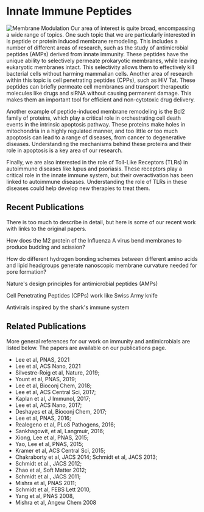 # Innate Immune Peptides

![Membrane Modulation](/fusion-tm-pore.jpg)
Our area of interest is quite broad, encompassing a wide range of topics. One
such topic that we are particularly interested in is peptide or protein induced
membrane remodeling. This includes a number of different areas of research, such
as the study of antimicrobial peptides (AMPs) derived from innate immunity.
These peptides have the unique ability to selectively permeate prokaryotic
membranes, while leaving eukaryotic membranes intact. This selectivity allows
them to effectively kill bacterial cells without harming mammalian cells.
Another area of research within this topic is cell penetrating peptides (CPPs),
such as HIV Tat. These peptides can briefly permeate cell membranes and
transport therapeutic molecules like drugs and siRNA without causing permanent
damage. This makes them an important tool for efficient and non-cytotoxic drug
delivery.

Another example of peptide-induced membrane remodeling is the Bcl2 family of
proteins, which play a critical role in orchestrating cell death events in the
intrinsic apoptosis pathway. These proteins make holes in mitochondria in a
highly regulated manner, and too little or too much apoptosis can lead to a
range of diseases, from cancer to degenerative diseases. Understanding the
mechanisms behind these proteins and their role in apoptosis is a key area of
our research.

Finally, we are also interested in the role of Toll-Like Receptors (TLRs) in
autoimmune diseases like lupus and psoriasis. These receptors play a critical
role in the innate immune system, but their overactivation has been linked to
autoimmune diseases. Understanding the role of TLRs in these diseases could help
develop new therapies to treat them.

## Recent Publications
There is too much to describe in detail, but here is some of our recent work
with links to the original papers.

How does the M2 protein of the Influenza A virus bend membranes to produce
budding and scission?

How do different hydrogen bonding schemes between different amino acids and
lipid headgroups generate nanoscopic membrane curvature needed for pore
formation?

Nature's design principles for antimicrobial peptides (AMPs)

Cell Penetrating Peptides (CPPs) work like Swiss Army knife

Antivirals inspired by the shark's immune system

## Related Publications
More general references for our work on immunity and antimicrobials are listed
below. The papers are available on our publications page.

- Lee et al, PNAS, 2021
- Lee et al, ACS Nano, 2021
- Silvestre-Roig et al, Nature, 2019;
- Yount et al, PNAS, 2019;
- Lee et al, Bioconj Chem, 2018;
- Lee et al, ACS Central Sci, 2017;
- Kaplan et al, J Immunol, 2017;  
- Lee et al, ACS Nano, 2017; 
- Deshayes et al, Bioconj Chem, 2017; 
- Lee et al, PNAS, 2016; 
- Realegeno et al, PLoS Pathogens, 2016; 
- Sankhagowit, et al, Langmuir, 2016; 
- Xiong, Lee et al, PNAS, 2015;  
- Yao, Lee et al, PNAS, 2015; 
- Kramer et al, ACS Central Sci, 2015; 
- Chakraborty et al, JACS 2014; Schmidt et al, JACS 2013; 
- Schmidt et al., JACS 2012; 
- Zhao et al, Soft Matter 2012; 
- Schmidt et al., JACS 2011; 
- Mishra et al, PNAS 2011; 
- Schmidt et al, FEBS Lett 2010, 
- Yang et al, PNAS 2008,
- Mishra et al, Angew Chem 2008

